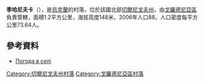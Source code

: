 {{coord|51|56|47|N|31|24|7|E|scale:100000|display=title}}

'''季哈尼夫卡'''（{{lang-uk|Диханівка}}），是[[烏克蘭|烏克蘭]]的村落，位於該國北部[[切爾尼戈夫州|切爾尼戈夫州]]，由[[戈羅德尼亞區|戈羅德尼亞區]]負責管轄，面積1.2平方公里，海拔高度148米，2006年人口88，人口密度每平方公里73.64人。

==參考資料==
*[http://weather.in.ua/ua/chernigovskaja/6701 Погода в селі ]{{Wayback|url=http://weather.in.ua/ua/chernigovskaja/6701 |date=20111220095858 }}

[[Category:切爾尼戈夫州村落|Category:切爾尼戈夫州村落]]
[[Category:戈羅德尼亞區村落|Category:戈羅德尼亞區村落]]


{{Chernihiv-geo-stub}}